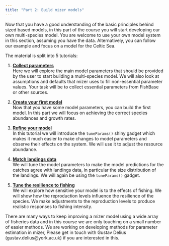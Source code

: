 ```yaml
---
title: "Part 2: Build mizer models"
---
```


Now that you have a good understanding of the basic principles behind sized based models, in this part of the course you will start developing our own multi-species model. You are welcome to use your own model system in this section, assuming you have the data. Alternatively, you can follow our example and focus on a model for the Celtic Sea. 

The material is split into 5 tutorials:

1.  [**Collect parameters**](find-species-parameters.qmd)\
    Here we will explore the main model parameters that should be provided by the user to start building a multi-species model. We will also look at assumptions and defaults that mizer uses to fill non-essential parameter values. Your task will be to collect essential parameters from FishBase or other sources. 

2.  [**Create your first model**](create-first-model.qmd)\
    Now that you have some model parameters, you can build the first model. In this part we will focus on achieving the correct species abundances and growth rates.
    
3.  [**Refine your model**](refine.qmd)\
    In this tutorial we will introduce the `tuneParams()` shiny gadget which makes it much easier to make changes to model parameters and observe their effects on the system. We will use it to adjust the resource abundance. 
    
4.  [**Match landings data**](landings.qmd)\
    We will tune the model parameters to make the model predictions for the catches agree with landings data, in particular the size distribution of the landings. We will again be using the `tuneParams()` gadget.

5.  [**Tune the resilience to fishing**](tune-resilience.qmd)\
    We will explore how sensitive your model is to the effects of fishing. We will show how the reproduction levels influence the resilience of the species. We make adjustments to the reproduction levels to produce realistic responses to fishing intensity.
    
There are many ways to keep improving a mizer model using a wide array of fisheries data and in this course we are only touching on a small number of easier methods. We are working on developing methods for parameter estimation in mizer, Please get in touch with Gustav Delius (gustav.delius@york.ac.uk) if you are interested in this.
